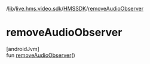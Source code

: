 /[lib](/api-reference/android/v2/home/content)/[live.hms.video.sdk](../index)/[HMSSDK](index)/[removeAudioObserver](remove-audio-observer)

# removeAudioObserver

[androidJvm]\
fun [removeAudioObserver](remove-audio-observer)()
